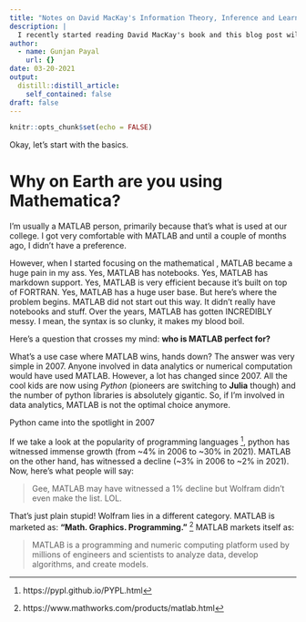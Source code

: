 ```yaml
---
title: "Notes on David MacKay's Information Theory, Inference and Learning Algorithms"
description: |
  I recently started reading David MacKay's book and this blog post will contain my notes and thoughts on the book. I plan on using Mathematica for basic plotting and calculations.
author:
  - name: Gunjan Payal
    url: {}
date: 03-20-2021
output:
  distill::distill_article:
    self_contained: false
draft: false
---
```



```r
knitr::opts_chunk$set(echo = FALSE)
```

Okay, let's start with the basics.

# Why on Earth are you using Mathematica?
I'm usually a MATLAB person, primarily because that's what is used at our college. I got very comfortable with MATLAB and until a couple of months ago, I didn't have a preference. 

However, when I started focusing on the mathematical , MATLAB became a huge pain in my ass. Yes, MATLAB has notebooks. Yes, MATLAB has markdown support. Yes, MATLAB is very efficient because it's built on top of FORTRAN. Yes, MATLAB has a huge user base. But here's where the problem begins. MATLAB did not start out this way. It didn't really have notebooks and stuff. Over the years, MATLAB has gotten INCREDIBLY messy. I mean, the syntax is so clunky, it makes my blood boil.

Here's a question that crosses my mind: **who is MATLAB perfect for?**

What's a use case where MATLAB wins, hands down? The answer was very simple in 2007. Anyone involved in data analytics or numerical computation would have used MATLAB. However, a lot has changed since 2007. All the cool kids are now using *Python* (pioneers are switching to **Julia** though) and the number of python libraries is absolutely gigantic. So, if I'm involved in data analytics, MATLAB is not the optimal choice anymore.

<aside>Python came into the spotlight in 2007</aside>

If we take a look at the popularity of programming languages ^[https://pypl.github.io/PYPL.html], python has witnessed immense growth (from ~4% in 2006 to ~30% in 2021). MATLAB on the other hand, has witnessed a decline (~3% in 2006 to ~2% in 2021). Now, here's what people will say: 

> Gee, MATLAB may have witnessed a 1% decline but Wolfram didn't even make the list. LOL.

That's just plain stupid! Wolfram lies in a different category. MATLAB is marketed as: **"Math. Graphics. Programming."** ^[https://www.mathworks.com/products/matlab.html] MATLAB markets itself as:

>MATLAB is a programming and numeric computing platform used by millions of engineers and scientists to analyze data, develop algorithms, and create models.















